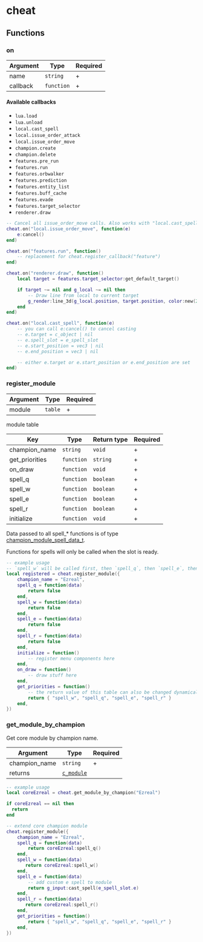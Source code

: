 # cheat

## Functions

### on

| Argument | Type       | Required |
| -------- | ---------- | -------- |
| name     | `string`   | +        |
| callback | `function` | +        |

#### Available callbacks

- `lua.load`
- `lua.unload`
- `local.cast_spell`
- `local.issue_order_attack`
- `local.issue_order_move`
- `champion.create`
- `champion.delete`
- `features.pre_run`
- `features.run`
- `features.orbwalker`
- `features.prediction`
- `features.entity_list`
- `features.buff_cache`
- `features.evade`
- `features.target_selector`
- `renderer.draw`

```lua /cheat.on/
-- Cancel all issue_order_move calls. Also works with "local.cast_spell", "local.issue_order_attack"
cheat.on("local.issue_order_move", function(e)
    e:cancel()
end)

cheat.on("features.run", function()
    -- replacement for cheat.register_callback("feature")
end)

cheat.on("renderer.draw", function()
    local target = features.target_selector:get_default_target()

    if target ~= nil and g_local ~= nil then
        -- Draw line from local to current target
        g_render:line_3d(g_local.position, target.position, color:new(255, 255, 255, 255), 1)
    end
end)

cheat.on("local.cast_spell", function(e) 
    -- you can call e:cancel() to cancel casting
    -- e.target = c_object | nil
    -- e.spell_slot = e_spell_slot
    -- e.start_position = vec3 | nil
    -- e.end_position = vec3 | nil

    -- either e.target or e.start_position or e.end_position are set
end)
```

### register_module

| Argument | Type    | Required |
| -------- | ------- | -------- |
| module   | `table` | +        |

module table

| Key            | Type       | Return type | Required |
| -------------- | ---------- | ----------- | -------- |
| champion_name  | `string`   | `void`      | +        |
| get_priorities | `function` | `string`    | +        |
| on_draw        | `function` | `void`      | +        |
| spell_q        | `function` | `boolean`   | +        |
| spell_w        | `function` | `boolean`   | +        |
| spell_e        | `function` | `boolean`   | +        |
| spell_r        | `function` | `boolean`   | +        |
| initialize     | `function` | `void`      | +        |

Data passed to all spell\_\* functions is of type [champion_module_spell_data_t](/structs/champion_module_spell_data_t).

Functions for spells will only be called when the slot is ready.

```lua
-- example usage
-- `spell_w` will be called first, then `spell_q`, then `spell_e`, then `spell_r`
local registered = cheat.register_module({
    champion_name = "Ezreal",
    spell_q = function(data)
        return false
    end,
    spell_w = function(data)
        return false
    end,
    spell_e = function(data)
        return false
    end,
    spell_r = function(data)
        return false
    end,
    initialize = function()
        -- register menu components here
    end,
    on_draw = function()
        -- draw stuff here
    end,
    get_priorities = function()
        -- the return value of this table can also be changed dynamically
        return { "spell_w", "spell_q", "spell_e", "spell_r" }
    end,
})
```

### get_module_by_champion

Get core module by champion name.

| Argument      | Type                            | Required |
| ------------- | ------------------------------- | -------- |
| champion_name | `string`                        | +        |
| returns       | [`c_module`](/classes/c_module) |          |

```lua /cheat.get_module_by_champion/
-- example usage
local coreEzreal = cheat.get_module_by_champion("Ezreal")

if coreEzreal == nil then
  return
end

-- extend core champion module
cheat.register_module({
    champion_name = "Ezreal",
    spell_q = function(data)
        return coreEzreal:spell_q()
    end,
    spell_w = function(data)
       return coreEzreal:spell_w()
    end,
    spell_e = function(data)
        -- add custom e spell to module
        return g_input:cast_spell(e_spell_slot.e)
    end,
    spell_r = function(data)
       return coreEzreal:spell_r()
    end,
    get_priorities = function()
        return { "spell_w", "spell_q", "spell_e", "spell_r" }
    end,
})
```

